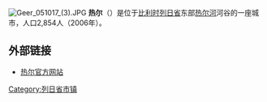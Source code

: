 [[File:Geer_051017_(3).JPG|thumb]]
'''热尔'''（{{lang-fr|Geer}}）是位于[[比利时|比利时]][[列日省|列日省]]东部[[热尔河_(比利时)|热尔河]]河谷的一座城市，人口2,854人（2006年）。

==外部链接==
*[http://www.geer.be/ 热尔官方网站] {{Wayback|url=http://www.geer.be/ |date=20210126171409 }}

{{列日省市区}}

{{DEFAULTSORT:Geer}}
{{Belgium-geo-stub}}

[[Category:列日省市镇|Category:列日省市镇]]